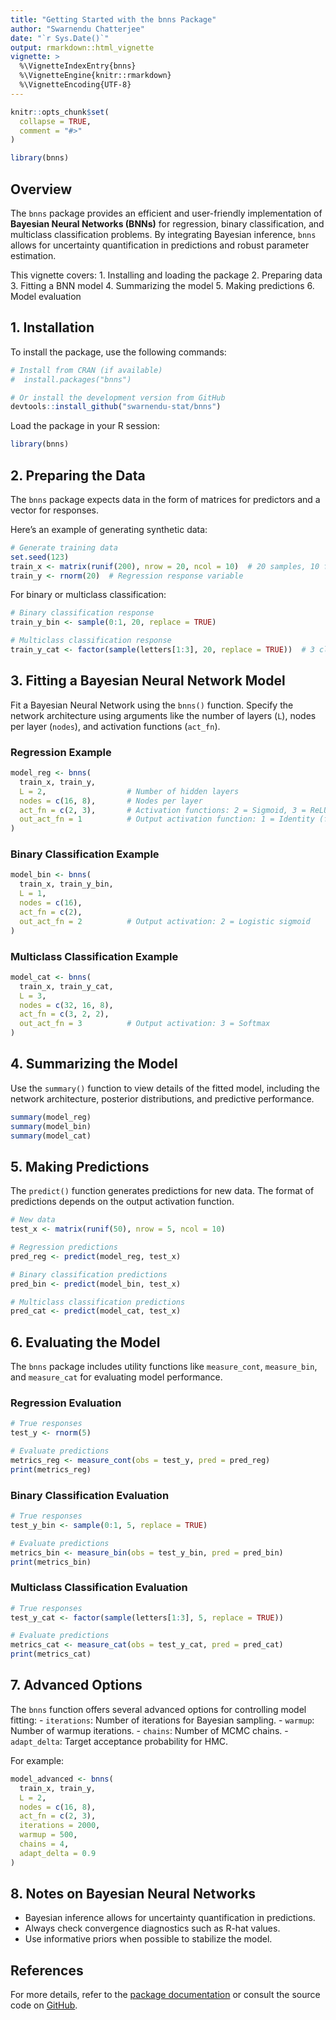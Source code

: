 ```yaml
---
title: "Getting Started with the bnns Package"
author: "Swarnendu Chatterjee"
date: "`r Sys.Date()`"
output: rmarkdown::html_vignette
vignette: >
  %\VignetteIndexEntry{bnns}
  %\VignetteEngine{knitr::rmarkdown}
  %\VignetteEncoding{UTF-8}
---
```


```r
knitr::opts_chunk$set(
  collapse = TRUE,
  comment = "#>"
)
```

```r
library(bnns)
```

## Overview

The `bnns` package provides an efficient and user-friendly implementation of **Bayesian Neural Networks (BNNs)** for regression, binary classification, and multiclass classification problems. By integrating Bayesian inference, `bnns` allows for uncertainty quantification in predictions and robust parameter estimation.

This vignette covers:
1. Installing and loading the package
2. Preparing data
3. Fitting a BNN model
4. Summarizing the model
5. Making predictions
6. Model evaluation

## 1. Installation

To install the package, use the following commands:

```r
# Install from CRAN (if available)
#  install.packages("bnns")

# Or install the development version from GitHub
devtools::install_github("swarnendu-stat/bnns")
```

Load the package in your R session:

```r
library(bnns)
```

## 2. Preparing the Data

The `bnns` package expects data in the form of matrices for predictors and a vector for responses.

Here’s an example of generating synthetic data:

```r
# Generate training data
set.seed(123)
train_x <- matrix(runif(200), nrow = 20, ncol = 10)  # 20 samples, 10 features
train_y <- rnorm(20)  # Regression response variable
```

For binary or multiclass classification:

```r
# Binary classification response
train_y_bin <- sample(0:1, 20, replace = TRUE)

# Multiclass classification response
train_y_cat <- factor(sample(letters[1:3], 20, replace = TRUE))  # 3 classes
```

## 3. Fitting a Bayesian Neural Network Model

Fit a Bayesian Neural Network using the `bnns()` function. Specify the network architecture using arguments like the number of layers (`L`), nodes per layer (`nodes`), and activation functions (`act_fn`).

### Regression Example

```r
model_reg <- bnns(
  train_x, train_y,
  L = 2,                  # Number of hidden layers
  nodes = c(16, 8),       # Nodes per layer
  act_fn = c(2, 3),       # Activation functions: 2 = Sigmoid, 3 = ReLU
  out_act_fn = 1          # Output activation function: 1 = Identity (for regression)
)
```

### Binary Classification Example

```r
model_bin <- bnns(
  train_x, train_y_bin,
  L = 1,
  nodes = c(16),
  act_fn = c(2),
  out_act_fn = 2          # Output activation: 2 = Logistic sigmoid
)
```

### Multiclass Classification Example

```r
model_cat <- bnns(
  train_x, train_y_cat,
  L = 3,
  nodes = c(32, 16, 8),
  act_fn = c(3, 2, 2),
  out_act_fn = 3          # Output activation: 3 = Softmax
)
```

## 4. Summarizing the Model

Use the `summary()` function to view details of the fitted model, including the network architecture, posterior distributions, and predictive performance.

```r
summary(model_reg)
summary(model_bin)
summary(model_cat)
```

## 5. Making Predictions

The `predict()` function generates predictions for new data. The format of predictions depends on the output activation function.

```r
# New data
test_x <- matrix(runif(50), nrow = 5, ncol = 10)

# Regression predictions
pred_reg <- predict(model_reg, test_x)

# Binary classification predictions
pred_bin <- predict(model_bin, test_x)

# Multiclass classification predictions
pred_cat <- predict(model_cat, test_x)
```

## 6. Evaluating the Model

The `bnns` package includes utility functions like `measure_cont`, `measure_bin`, and `measure_cat` for evaluating model performance.

### Regression Evaluation

```r
# True responses
test_y <- rnorm(5)

# Evaluate predictions
metrics_reg <- measure_cont(obs = test_y, pred = pred_reg)
print(metrics_reg)
```

### Binary Classification Evaluation

```r
# True responses
test_y_bin <- sample(0:1, 5, replace = TRUE)

# Evaluate predictions
metrics_bin <- measure_bin(obs = test_y_bin, pred = pred_bin)
print(metrics_bin)
```

### Multiclass Classification Evaluation

```r
# True responses
test_y_cat <- factor(sample(letters[1:3], 5, replace = TRUE))

# Evaluate predictions
metrics_cat <- measure_cat(obs = test_y_cat, pred = pred_cat)
print(metrics_cat)
```

## 7. Advanced Options

The `bnns` function offers several advanced options for controlling model fitting:
- `iterations`: Number of iterations for Bayesian sampling.
- `warmup`: Number of warmup iterations.
- `chains`: Number of MCMC chains.
- `adapt_delta`: Target acceptance probability for HMC.

For example:

```r
model_advanced <- bnns(
  train_x, train_y,
  L = 2,
  nodes = c(16, 8),
  act_fn = c(2, 3),
  iterations = 2000,
  warmup = 500,
  chains = 4,
  adapt_delta = 0.9
)
```

## 8. Notes on Bayesian Neural Networks

- Bayesian inference allows for uncertainty quantification in predictions.
- Always check convergence diagnostics such as R-hat values.
- Use informative priors when possible to stabilize the model.

## References

For more details, refer to the [package documentation](https://your-package-doc-link) or consult the source code on [GitHub](https://github.com/swarnendu/bnns).
